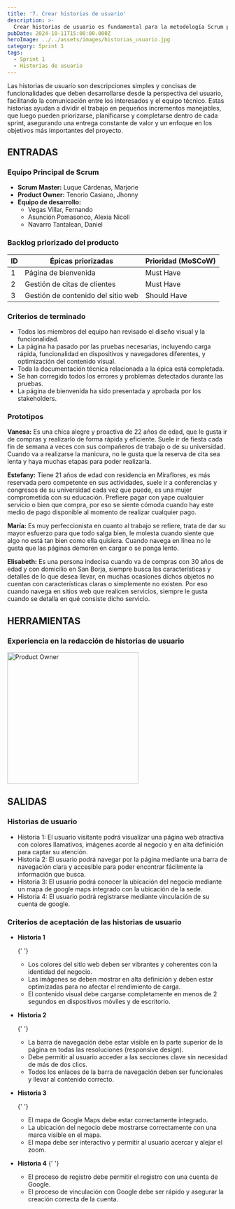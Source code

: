 ```yaml
---
title: '7. Crear historias de usuario'
description: >-
  Crear historias de usuario es fundamental para la metodología Scrum porque permiten definir de manera clara y sencilla las necesidades del cliente o usuario final.
pubDate: 2024-10-11T15:00:00.000Z
heroImage: ../../assets/images/historias_usuario.jpg
category: Sprint 1
tags:
  - Sprint 1
  - Historias de usuario
---
```


Las historias de usuario son descripciones simples y concisas de funcionalidades que deben desarrollarse desde la perspectiva del usuario, facilitando la comunicación entre los interesados y el equipo técnico. Estas historias ayudan a dividir el trabajo en pequeños incrementos manejables, que luego pueden priorizarse, planificarse y completarse dentro de cada sprint, asegurando una entrega constante de valor y un enfoque en los objetivos más importantes del proyecto.

## ENTRADAS

### Equipo Principal de Scrum

- **Scrum Master:** Luque Cárdenas, Marjorie
- **Product Owner:** Tenorio Casiano, Jhonny
- **Equipo de desarrollo:**
  <ul style={{ listStyleType: 'circle', paddingLeft: '20px' }}>
  	<li>Vegas Villar, Fernando</li>
  	<li>Asunción Pomasonco, Alexia Nicoll</li>
  	<li>Navarro Tantalean, Daniel</li>
  </ul>

### Backlog priorizado del producto

| ID  | Épicas priorizadas                 | Prioridad (MoSCoW) |
| --- | ---------------------------------- | ------------------ |
| 1   | Página de bienvenida               | Must Have          |
| 2   | Gestión de citas de clientes       | Must Have          |
| 3   | Gestión de contenido del sitio web | Should Have        |

### Criterios de terminado

- Todos los miembros del equipo han revisado el diseño visual y la funcionalidad.
- La página ha pasado por las pruebas necesarias, incluyendo carga rápida, funcionalidad en dispositivos y navegadores diferentes, y optimización del contenido visual.
- Toda la documentación técnica relacionada a la épica está completada.
- Se han corregido todos los errores y problemas detectados durante las pruebas.
- La página de bienvenida ha sido presentada y aprobada por los stakeholders​​.

### Prototipos

**Vanesa:** Es una chica alegre y proactiva de 22 años de edad, que le gusta ir de compras y realizarlo de forma rápida y eficiente. Suele ir de fiesta cada fin de semana a veces con sus compañeros de trabajo o de su universidad. Cuando va a realizarse la manicura, no le gusta que la reserva de cita sea lenta y haya muchas etapas para poder realizarla.

**Estefany:** Tiene 21 años de edad con residencia en Miraflores, es más reservada pero competente en sus actividades, suele ir a conferencias y congresos de su universidad cada vez que puede, es una mujer comprometida con su educación. Prefiere pagar con yape cualquier servicio o bien que compra, por eso se siente cómoda cuando hay este medio de pago disponible al momento de realizar cualquier pago.

**María:** Es muy perfeccionista en cuanto al trabajo se refiere, trata de dar su mayor esfuerzo para que todo salga bien, le molesta cuando siente que algo no está tan bien como ella quisiera. Cuando navega en línea no le gusta que las páginas demoren en cargar o se ponga lento.

**Elisabeth:** Es una persona indecisa cuando va de compras con 30 años de edad y con domicilio en San Borja, siempre busca las características y detalles de lo que desea llevar, en muchas ocasiones dichos objetos no cuentan con características claras o simplemente no existen. Por eso cuando navega en sitios web que realicen servicios, siempre le gusta cuando se detalla en qué consiste dicho servicio.

## HERRAMIENTAS

### Experiencia en la redacción de historias de usuario

<div style={{ display: 'flex', justifyContent: 'center' }}>
	<img src='/images/chat_reunion.jpeg' alt='Product Owner' width='300' />
</div>

## SALIDAS

### Historias de usuario

- Historia 1: El usuario visitante podrá visualizar una página web atractiva con colores llamativos, imágenes acorde al negocio y en alta definición para captar su atención.
- Historia 2: El usuario podrá navegar por la página mediante una barra de navegación clara y accesible para poder encontrar fácilmente la información que busca.
- Historia 3: El usuario podrá conocer la ubicación del negocio mediante un mapa de google maps integrado con la ubicación de la sede.
- Historia 4: El usuario podrá registrarse mediante vinculación de su cuenta de google.

### Criterios de aceptación de las historias de usuario

- **Historia 1**

  {' '}
  <ul style={{ listStyleType: 'circle', paddingLeft: '20px' }}>
  	<li>
  		Los colores del sitio web deben ser vibrantes y coherentes con la identidad del negocio.
  	</li>
  	<li>
  		Las imágenes se deben mostrar en alta definición y deben estar optimizadas para no afectar el
  		rendimiento de carga.
  	</li>
  	<li>
  		El contenido visual debe cargarse completamente en menos de 2 segundos en dispositivos móviles
  		y de escritorio.
  	</li>
  </ul>

- **Historia 2**

  {' '}
  <ul style={{ listStyleType: 'circle', paddingLeft: '20px' }}>
  	<li>
  		La barra de navegación debe estar visible en la parte superior de la página en todas las
  		resoluciones (responsive design).
  	</li>
  	<li>
  		Debe permitir al usuario acceder a las secciones clave sin necesidad de más de dos clics.
  	</li>
  	<li>
  		Todos los enlaces de la barra de navegación deben ser funcionales y llevar al contenido
  		correcto.
  	</li>
  </ul>

- **Historia 3**

  {' '}
  <ul style={{ listStyleType: 'circle', paddingLeft: '20px' }}>
  	<li>El mapa de Google Maps debe estar correctamente integrado.</li>
  	<li>La ubicación del negocio debe mostrarse correctamente con una marca visible en el mapa.</li>
  	<li>El mapa debe ser interactivo y permitir al usuario acercar y alejar el zoom.</li>
  </ul>

- **Historia 4**
  {' '}
  <ul style={{ listStyleType: 'circle', paddingLeft: '20px' }}>
  	<li>El proceso de registro debe permitir el registro con una cuenta de Google.</li>
  	<li>
  		El proceso de vinculación con Google debe ser rápido y asegurar la creación correcta de la
  		cuenta​​​.
  	</li>
  </ul>
